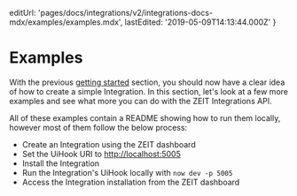 
  editUrl:
    'pages/docs/integrations/v2/integrations-docs-mdx/examples/examples.mdx',
  lastEdited: '2019-05-09T14:13:44.000Z'
}

# Examples

With the previous [getting started](/docs/integrations/#getting-started) section, you should now have a clear idea of how to create a simple Integration. In this section, let's look at a few more examples and see what more you can do with the ZEIT Integrations API.

All of these examples contain a README showing how to run them locally, however most of them follow the below process:

- Create an Integration using the ZEIT dashboard
- Set the UiHook URI to <http://localhost:5005>
- Install the Integration
- Run the Integration's UiHook locally with `now dev -p 5005`
- Access the Integration installation from the ZEIT dashboard

<Counter />
<BasicForm />
<UsingMetadata />
<ConnectWithGithub />
<RecentDeployments />
<MongoDbAtlas />
